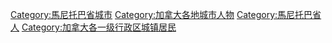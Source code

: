 [[Category:馬尼托巴省城市|Category:馬尼托巴省城市]]
[[Category:加拿大各地城市人物|Category:加拿大各地城市人物]]
[[Category:馬尼托巴省人|Category:馬尼托巴省人]]
[[Category:加拿大各一级行政区城镇居民|Category:加拿大各一级行政区城镇居民]]